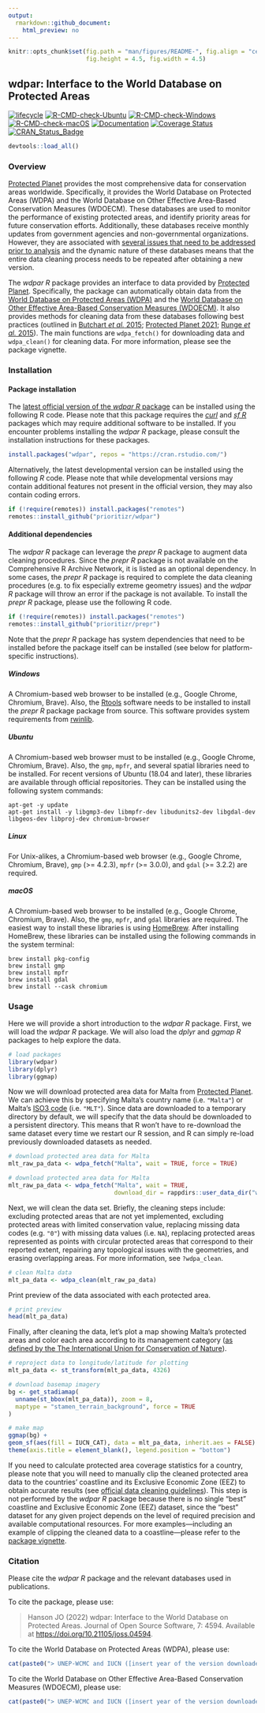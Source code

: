 ```yaml
---
output:
  rmarkdown::github_document:
    html_preview: no
---
```


```r
knitr::opts_chunk$set(fig.path = "man/figures/README-", fig.align = "center",
                      fig.height = 4.5, fig.width = 4.5)
```

<!--- README.md is generated from README.Rmd. Please edit that file -->

## wdpar: Interface to the World Database on Protected Areas

[![lifecycle](https://img.shields.io/badge/Lifecycle-stable-brightgreen.svg)](https://lifecycle.r-lib.org/articles/stages.html)
[![R-CMD-check-Ubuntu](https://img.shields.io/github/actions/workflow/status/prioritizr/wdpar/R-CMD-check-ubuntu.yaml?branch=master&label=Ubuntu)](https://github.com/prioritizr/wdpar/actions)
[![R-CMD-check-Windows](https://img.shields.io/github/actions/workflow/status/prioritizr/wdpar/R-CMD-check-windows.yaml?branch=master&label=Windows)](https://github.com/prioritizr/wdpar/actions)
[![R-CMD-check-macOS](https://img.shields.io/github/actions/workflow/status/prioritizr/wdpar/R-CMD-check-macos.yaml?branch=master&label=macOS)](https://github.com/prioritizr/wdpar/actions)
[![Documentation](https://img.shields.io/github/actions/workflow/status/prioritizr/wdpar/documentation.yaml?branch=master&label=Documentation)](https://github.com/prioritizr/wdpar/actions)
[![Coverage Status](https://img.shields.io/codecov/c/github/prioritizr/wdpar?label=Coverage)](https://app.codecov.io/gh/prioritizr/wdpar/branch/master)
[![CRAN_Status_Badge](http://www.r-pkg.org/badges/version/wdpar)](https://CRAN.R-project.org/package=wdpar)

```r
devtools::load_all()
```

### Overview

[Protected Planet](https://www.protectedplanet.net/en) provides the most comprehensive data for conservation areas worldwide. Specifically, it provides the World Database on Protected Areas (WDPA) and the World Database on Other Effective Area-Based Conservation Measures (WDOECM). These databases are used to monitor the performance of existing protected areas, and identify priority areas for future conservation efforts. Additionally, these databases receive monthly updates from government agencies and non-governmental organizations. However, they are associated with [several issues that need to be addressed prior to analysis](https://www.protectedplanet.net/en/resources/calculating-protected-area-coverage) and the dynamic nature of these databases means that the entire data cleaning process needs to be repeated after obtaining a new version.

The _wdpar R_ package provides an interface to data provided by [Protected Planet](https://www.protectedplanet.net/en). Specifically, the package can automatically obtain data from the [World Database on Protected Areas (WDPA)](https://www.protectedplanet.net/en/thematic-areas/wdpa?tab=WDPA) and the [World Database on Other Effective Area-Based Conservation Measures (WDOECM)](https://www.protectedplanet.net/en/thematic-areas/oecms). It also provides methods for cleaning data from these databases following best practices (outlined in [Butchart *et al.* 2015](https://doi.org/10.1111/conl.12158); [Protected Planet 2021](https://www.protectedplanet.net/en/resources/calculating-protected-area-coverage); [Runge *et al.* 2015](https://doi.org/10.1126/science.aac9180)). The main functions are `wdpa_fetch()` for downloading data and `wdpa_clean()` for cleaning data. For more information, please see the package vignette.

### Installation

#### Package installation

The [latest official version of the _wdpar R_ package](https://CRAN.R-project.org/package=wdpar) can be installed using the following R code. Please note that this package requires the [_curl_](https://github.com/jeroen/curl) and [_sf R_](https://github.com/r-spatial/sf) packages which may require additional software to be installed. If you encounter problems installing the _wdpar R_ package, please consult the installation instructions for these packages.

```r
install.packages("wdpar", repos = "https://cran.rstudio.com/")
```

Alternatively, the latest developmental version can be installed using the following _R_ code. Please note that while developmental versions may contain additional features not present in the official version, they may also contain coding errors.

```r
if (!require(remotes)) install.packages("remotes")
remotes::install_github("prioritizr/wdpar")
```

#### Additional dependencies

The _wdpar R_ package can leverage the _prepr R_ package to augment data cleaning procedures. Since the _prepr R_ package is not available on the Comprehensive R Archive Network, it is listed as an optional dependency. In some cases, the _prepr R_ package is required to complete the data cleaning procedures (e.g. to fix especially extreme geometry issues) and the _wdpar R_ package will throw an error if the package is not available. To install the _prepr R_ package, please use the following R code.

```r
if (!require(remotes)) install.packages("remotes")
remotes::install_github("prioritizr/prepr")
```

Note that the _prepr R_ package has system dependencies that need to be installed before the package itself can be installed (see below for platform-specific instructions).

##### _Windows_

A Chromium-based web browser to be installed (e.g., Google Chrome, Chromium, Brave). Also, the [Rtools](https://cran.r-project.org/bin/windows/Rtools/) software needs to be installed to install the _prepr R_ package package from source. This software provides system requirements from [rwinlib](https://github.com/rwinlib/).

##### _Ubuntu_

A Chromium-based web browser must to be installed (e.g., Google Chrome, Chromium, Brave). Also, the `gmp`, `mpfr`, and several spatial libraries need to be installed. For recent versions of Ubuntu (18.04 and later), these libraries are available through official repositories. They can be installed using the following system commands:

```
apt-get -y update
apt-get install -y libgmp3-dev libmpfr-dev libudunits2-dev libgdal-dev libgeos-dev libproj-dev chromium-browser
```

##### _Linux_

For Unix-alikes, a Chromium-based web browser (e.g., Google Chrome, Chromium, Brave), `gmp` (>= 4.2.3), `mpfr` (>= 3.0.0), and `gdal` (>= 3.2.2) are required.

##### _macOS_

A Chromium-based web browser to be installed (e.g., Google Chrome, Chromium, Brave). Also, the `gmp`, `mpfr`, and `gdal` libraries are required. The easiest way to install these libraries is using [HomeBrew](https://brew.sh/). After installing HomeBrew, these libraries can be installed using the following commands in the system terminal:

```
brew install pkg-config
brew install gmp
brew install mpfr
brew install gdal
brew install --cask chromium
```

### Usage

Here we will provide a short introduction to the _wdpar R_ package. First, we will load the _wdpar R_ package. We will also load the _dplyr_ and _ggmap R_ packages to help explore the data.

```r
# load packages
library(wdpar)
library(dplyr)
library(ggmap)
```

Now we will download protected area data for Malta from [Protected Planet](https://www.protectedplanet.net/en). We can achieve this by specifying Malta's country name (i.e. `"Malta"`) or Malta's [ISO3 code](https://en.wikipedia.org/wiki/ISO_3166-1_alpha-3) (i.e. `"MLT"`). Since data are downloaded to a temporary directory by default, we will specify that the data should be downloaded to a persistent directory. This means that R won't have to re-download the same dataset every time we restart our R session, and R can simply re-load previously downloaded datasets as needed.

```r
# download protected area data for Malta
mlt_raw_pa_data <- wdpa_fetch("Malta", wait = TRUE, force = TRUE)
```

```r
# download protected area data for Malta
mlt_raw_pa_data <- wdpa_fetch("Malta", wait = TRUE,
                              download_dir = rappdirs::user_data_dir("wdpar"))
```

Next, we will clean the data set. Briefly, the cleaning steps include: excluding protected areas that are not yet implemented, excluding protected areas with limited conservation value, replacing missing data codes (e.g. `"0"`) with missing data values (i.e. `NA`), replacing protected areas represented as points with circular protected areas that correspond to their reported extent, repairing any topological issues with the geometries, and erasing overlapping areas. For more information, see `?wdpa_clean`.

```r
# clean Malta data
mlt_pa_data <- wdpa_clean(mlt_raw_pa_data)
```

Print preview of the data associated with each protected area.

```r
# print preview
head(mlt_pa_data)
```

Finally, after cleaning the data, let's plot a map showing Malta's protected areas and color each area according to its management category ([as defined by the The International Union for Conservation of Nature](https://iucn.org/)).

```r
# reproject data to longitude/latitude for plotting
mlt_pa_data <- st_transform(mlt_pa_data, 4326)

# download basemap imagery
bg <- get_stadiamap(
  unname(st_bbox(mlt_pa_data)), zoom = 8,
  maptype = "stamen_terrain_background", force = TRUE
)

# make map
ggmap(bg) +
geom_sf(aes(fill = IUCN_CAT), data = mlt_pa_data, inherit.aes = FALSE) +
theme(axis.title = element_blank(), legend.position = "bottom")
```

If you need to calculate protected area coverage statistics for a country, please note that you will need to manually clip the cleaned protected area data to the countries' coastline and its Exclusive Economic Zone (EEZ) to obtain accurate results (see [official data cleaning guidelines](https://www.protectedplanet.net/en/resources/calculating-protected-area-coverage)). This step is not performed by the _wdpar R_ package because there is no single "best" coastline and Exclusive Economic Zone (EEZ) dataset, since the "best" dataset for any given project depends on the level of required precision and available computational resources. For more examples---including an example of clipping the cleaned data to a coastline---please refer to the [package vignette](https://prioritizr.github.io/wdpar/articles/wdpar.html).

### Citation

Please cite the _wdpar R_ package and the relevant databases used in publications.

To cite the package, please use:

> Hanson JO (2022) wdpar: Interface to the World Database on Protected Areas. Journal of Open Source Software, 7: 4594. Available at <https://doi.org/10.21105/joss.04594>.

To cite the World Database on Protected Areas (WDPA), please use:

```r
cat(paste0("> UNEP-WCMC and IUCN ([insert year of the version downloaded]) Protected Planet: The World Database on Protected Areas (WDPA), [insert month/year of the version downloaded], Cambridge, UK: UNEP-WCMC and IUCN. Available at: www.protectedplanet.net."))
```

To cite the World Database on Other Effective Area-Based Conservation Measures (WDOECM), please use:

```r
cat(paste0("> UNEP-WCMC and IUCN ([insert year of the version downloaded]) Protected Planet: The world database on other effective area-based conservation measures, [insert month/year of the version downloaded], Cambridge, UK: UNEP-WCMC and IUCN. Available at: www.protectedplanet.net."))
```
